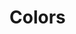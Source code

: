 
<Meta title="Gigamono/Colors" />

<style>{``}</style>

# Colors

<ColorPalette>
  <ColorItem title="Primary" subtitle="The primary brand color" colors={["#0ab6ff"]} />
  <ColorItem
    colors={{
      primary0: "#044966",
      primary1: "#066d99",
      primary2: "#0892cc",
      primary3: "#0ab6ff",
      primary4: "#3bc5ff",
      primary5: "#6cd3ff",
      primary6: "#9de2ff",
    }}
  />
  <ColorItem title="Text" subtitle="Colors for text and icons" colors={["#353535"]} />
  <ColorItem
    colors={{
      text0: "#151515",
      text1: "#202020",
      text2: "#2a2a2a",
      text3: "#353535",
      text4: "#5d5d5d",
      text5: "#868686",
      text6: "#aeaeae",
    }}
  />
</ColorPalette>
